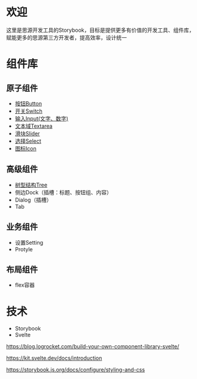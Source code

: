 
<Meta title="欢迎" />

<h1>欢迎</h1>
<p>这里是思源开发工具的Storybook，目标是提供更多有价值的开发工具、组件库，赋能更多的思源第三方开发者，提高效率，设计统一</p>

# 组件库
## 原子组件
+ [按钮Button](/?path=/docs/示例-button--docs)
+ [开关Switch](/?path=/docs/示例-switch--docs)
+ [输入Input(文字、数字)](/?path=/docs/示例-input--docs)
+ [文本域Textarea](/?path=/docs/示例-textarea--docs)
+ [滑块Slider](/?path=/docs/示例-slider--docs)
+ [选择Select](/?path=/docs/示例-select--docs)
+ [图标Icon](/?path=/docs/示例-icon--docs)

## 高级组件
+ [树型结构Tree](/?path=/docs/示例-tree--docs)
+ 侧边Dock（插槽：标题、按钮组、内容）
+ Dialog（插槽）
+ Tab

## 业务组件
+ 设置Setting
+ Protyle

## 布局组件
+ flex容器

# 技术
+ Storybook
+ Svelte

https://blog.logrocket.com/build-your-own-component-library-svelte/

https://kit.svelte.dev/docs/introduction

https://storybook.js.org/docs/configure/styling-and-css